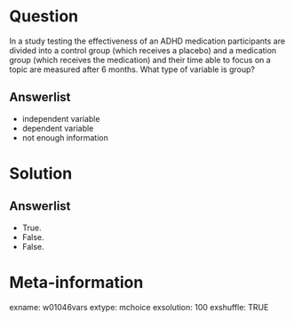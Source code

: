 Question
========
In a study testing the effectiveness of an ADHD medication participants are divided into a control group (which receives a placebo) and a medication group (which receives the medication) and their time able to focus on a topic are measured after 6 months. What type of variable is group?

Answerlist
----------
* independent variable
* dependent variable
* not enough information


Solution
========

Answerlist
----------
* True.
* False.
* False.


Meta-information
================
exname: w01046vars
extype: mchoice
exsolution: 100
exshuffle: TRUE
